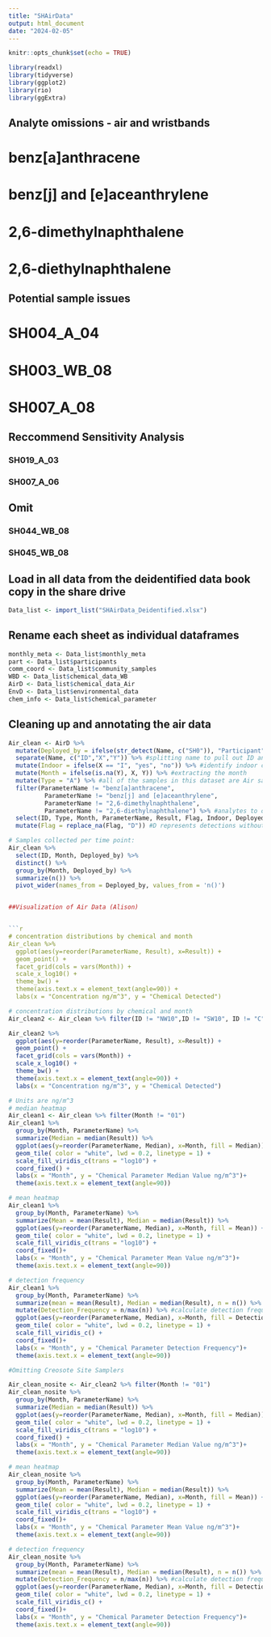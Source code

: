 ```yaml
---
title: "SHAirData"
output: html_document
date: "2024-02-05"
---
```


```r
knitr::opts_chunk$set(echo = TRUE)

library(readxl)
library(tidyverse)
library(ggplot2)
library(rio)
library(ggExtra)
```

## Analyte omissions - air and wristbands

# benz[a]anthracene
# benz[j] and [e]aceanthrylene
# 2,6-dimethylnaphthalene
# 2,6-diethylnaphthalene

## Potential sample issues 
# SH004_A_04
# SH003_WB_08
# SH007_A_08

## Reccommend Sensitivity Analysis 
### SH019_A_03
### SH007_A_06

## Omit
### SH044_WB_08
### SH045_WB_08


## Load in all data from the deidentified data book copy in the share drive

```r
Data_list <- import_list("SHAirData_Deidentified.xlsx")
```

## Rename each sheet as individual dataframes

```r
monthly_meta <- Data_list$monthly_meta
part <- Data_list$participants
comm_coord <- Data_list$community_samples
WBD <- Data_list$chemical_data_WB
AirD <- Data_list$chemical_data_Air
EnvD <- Data_list$environmental_data
chem_info <- Data_list$chemical_parameter
```

## Cleaning up and annotating the air data

```r
Air_clean <- AirD %>%
  mutate(Deployed_by = ifelse(str_detect(Name, c("SH0")), "Participant", ifelse(str_detect(Name, "SMS_I|SHS"), "Teacher", "OSU"))) %>%
  separate(Name, c("ID","X","Y")) %>% #splitting name to pull out ID and month; some samples have extra annotations for sample type (A) or outdoor(O)/indoor(I)
  mutate(Indoor = ifelse(X == "I", "yes", "no")) %>% #identify indoor classroom sample (to omit from outdoor air analyses)
  mutate(Month = ifelse(is.na(Y), X, Y)) %>% #extracting the month
  mutate(Type = "A") %>% #all of the samples in this dataset are Air samples (A), opposed to wristbands (WB)
  filter(ParameterName != "benz[a]anthracene",
          ParameterName != "benz[j] and [e]aceanthrylene",
          ParameterName != "2,6-dimethylnaphthalene",
          ParameterName != "2,6-diethylnaphthalene") %>% #analytes to omit
  select(ID, Type, Month, ParameterName, Result, Flag, Indoor, Deployed_by) %>%
  mutate(Flag = replace_na(Flag, "D")) #D represents detections without J or B flags; U-flags were below detection limits

# Samples collected per time point:
Air_clean %>%
  select(ID, Month, Deployed_by) %>%
  distinct() %>%
  group_by(Month, Deployed_by) %>%
  summarize(n()) %>%
  pivot_wider(names_from = Deployed_by, values_from = 'n()')


##Visualization of Air Data (Alison)


```r
# concentration distributions by chemical and month
Air_clean %>%
  ggplot(aes(y=reorder(ParameterName, Result), x=Result)) +
  geom_point() +
  facet_grid(cols = vars(Month)) +
  scale_x_log10() +
  theme_bw() +
  theme(axis.text.x = element_text(angle=90)) +
  labs(x = "Concentration ng/m^3", y = "Chemical Detected")
```
```r
# concentration distributions by chemical and month
Air_clean2 <- Air_clean %>% filter(ID != "NW10",ID != "SW10", ID != "C" )

Air_clean2 %>%
  ggplot(aes(y=reorder(ParameterName, Result), x=Result)) +
  geom_point() +
  facet_grid(cols = vars(Month)) +
  scale_x_log10() +
  theme_bw() +
  theme(axis.text.x = element_text(angle=90)) +
  labs(x = "Concentration ng/m^3", y = "Chemical Detected") 
```

```r
# Units are ng/m^3
# median heatmap
Air_clean1 <- Air_clean %>% filter(Month != "01")
Air_clean1 %>%
  group_by(Month, ParameterName) %>%
  summarize(Median = median(Result)) %>%
  ggplot(aes(y=reorder(ParameterName, Median), x=Month, fill = Median)) + #sorted by detections
  geom_tile( color = "white", lwd = 0.2, linetype = 1) +
  scale_fill_viridis_c(trans = "log10") +
  coord_fixed() +
  labs(x = "Month", y = "Chemical Parameter Median Value ng/m^3")+
  theme(axis.text.x = element_text(angle=90))

# mean heatmap
Air_clean1 %>%
  group_by(Month, ParameterName) %>%
  summarize(Mean = mean(Result), Median = median(Result)) %>%
  ggplot(aes(y=reorder(ParameterName, Median), x=Month, fill = Mean)) + #sorted by detections
  geom_tile( color = "white", lwd = 0.2, linetype = 1) +
  scale_fill_viridis_c(trans = "log10") +
  coord_fixed()+
  labs(x = "Month", y = "Chemical Parameter Mean Value ng/m^3")+
  theme(axis.text.x = element_text(angle=90))

# detection frequency
Air_clean1 %>%
  group_by(Month, ParameterName) %>%
  summarize(mean = mean(Result), Median = median(Result), n = n()) %>%
  mutate(Detection_Frequency = n/max(n)) %>% #calculate detection frequency
  ggplot(aes(y=reorder(ParameterName, Median), x=Month, fill = Detection_Frequency)) + #sorted by detections
  geom_tile( color = "white", lwd = 0.2, linetype = 1) +
  scale_fill_viridis_c() +
  coord_fixed()+
  labs(x = "Month", y = "Chemical Parameter Detection Frequency")+
  theme(axis.text.x = element_text(angle=90))

#Omitting Creosote Site Samplers

Air_clean_nosite <- Air_clean2 %>% filter(Month != "01")
Air_clean_nosite %>%
  group_by(Month, ParameterName) %>%
  summarize(Median = median(Result)) %>%
  ggplot(aes(y=reorder(ParameterName, Median), x=Month, fill = Median)) + #sorted by detections
  geom_tile( color = "white", lwd = 0.2, linetype = 1) +
  scale_fill_viridis_c(trans = "log10") +
  coord_fixed() +
  labs(x = "Month", y = "Chemical Parameter Median Value ng/m^3")+
  theme(axis.text.x = element_text(angle=90))

# mean heatmap
Air_clean_nosite %>%
  group_by(Month, ParameterName) %>%
  summarize(Mean = mean(Result), Median = median(Result)) %>%
  ggplot(aes(y=reorder(ParameterName, Median), x=Month, fill = Mean)) + #sorted by detections
  geom_tile( color = "white", lwd = 0.2, linetype = 1) +
  scale_fill_viridis_c(trans = "log10") +
  coord_fixed()+
  labs(x = "Month", y = "Chemical Parameter Mean Value ng/m^3")+
  theme(axis.text.x = element_text(angle=90))

# detection frequency
Air_clean_nosite %>%
  group_by(Month, ParameterName) %>%
  summarize(mean = mean(Result), Median = median(Result), n = n()) %>%
  mutate(Detection_Frequency = n/max(n)) %>% #calculate detection frequency
  ggplot(aes(y=reorder(ParameterName, Median), x=Month, fill = Detection_Frequency)) + #sorted by detections
  geom_tile( color = "white", lwd = 0.2, linetype = 1) +
  scale_fill_viridis_c() +
  coord_fixed()+
  labs(x = "Month", y = "Chemical Parameter Detection Frequency")+
  theme(axis.text.x = element_text(angle=90))
```
